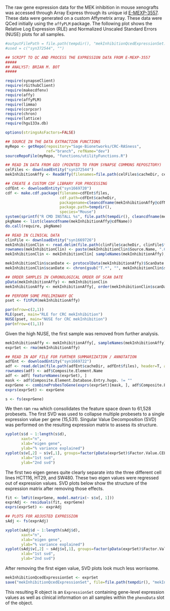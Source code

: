 The raw gene expression data for the MEK inhibition in mouse xenografts was accessed through Array Express through its unique id [E-MEXP-3557](http://www.ebi.ac.uk/arrayexpress/experiments/E-MEXP-3557). These data were generated on a custom Affymetrix array. These data were QCed initially using the `affyPLM` package. The following plot shows the Relative Log Expression (RLE) and Normalized Unscaled Standard Errors (NUSE) plots for all samples.

```r
#outputFilePath = file.path(tempdir(), "mekInhibitionQcedExpressionSet.rbin")
#used = c("syn372544", "")

## SCRIPT TO QC AND PROCESS THE EXPRESSION DATA FROM E-MEXP-3557
#####
## ANALYST: BRIAN M. BOT
#####

require(synapseClient)
require(rGithubClient)
require(makecdfenv)
require(affy)
require(affyPLM)
require(limma)
require(corpcor)
require(chron)
require(lattice)
require(hgu133a.db)

options(stringsAsFactors=FALSE)

## SOURCE IN THE DATA EXTRACTION FUNCTIONS
myRepo <- getRepo(repository="Sage-Bionetworks/CRC-RASness",
                  ref="branch", refName="dev")
sourceRepoFile(myRepo, "functions/utilityFunctions.R")

## READ IN DATA FROM GEO (POINTED TO FROM SYNAPSE COMMONS REPOSITORY)
celFiles <- downloadEntity("syn372544")
mekInhibitionAffy <- ReadAffy(filenames=file.path(celFiles$cacheDir, celFiles$files))

## CREATE A CUSTOM CDF LIBRARY FOR PROCESSING
cdfEnt <- downloadEntity("syn1669720")
cdf <- make.cdf.package(filename=cdfEnt$files,
                        cdf.path=cdfEnt$cacheDir,
                        packagename=cleancdfname(mekInhibitionAffy@cdfName),
                        package.path=tempdir(),
                        species="Mouse")
system(sprintf("R CMD INSTALL %s", file.path(tempdir(), cleancdfname(mekInhibitionAffy@cdfName))))
pkgName <- list(cleancdfname(mekInhibitionAffy@cdfName))
do.call(require, pkgName)

## READ IN CLINICAL DATA
clinFile <- downloadEntity("syn1669726")
mekInhibitionClin <- read.delim(file.path(clinFile$cacheDir, clinFile$files), as.is=T)
rownames(mekInhibitionClin) <- paste(mekInhibitionClin$Source.Name, ".CEL", sep="")
mekInhibitionClin <- mekInhibitionClin[ sampleNames(mekInhibitionAffy), ]

mekInhibitionClin$scanDate <- protocolData(mekInhibitionAffy)$ScanDate
mekInhibitionClin$scanDate <- chron(gsub("T.*", "", mekInhibitionClin$scanDate), format=c(dates="y-m-d"))

## ORDER SAMPLES IN CHRONOLOGICAL ORDER OF SCAN DATE
pData(mekInhibitionAffy) <- mekInhibitionClin
mekInhibitionAffy <- mekInhibitionAffy[, order(mekInhibitionClin$scanDate)]

## PERFORM SOME PRELIMINARY QC
pset <- fitPLM(mekInhibitionAffy)
```

```r
par(mfrow=c(2,1))
RLE(pset, main="RLE for CRC mekInhibition")
NUSE(pset, main="NUSE for CRC mekInhibition")
par(mfrow=c(1,1))
```

Given the high NUSE, the first sample was removed from further analysis.

```r
mekInhibitionAffy <- mekInhibitionAffy[, sampleNames(mekInhibitionAffy)[-1] ]
exprSet <- rma(mekInhibitionAffy)

## READ IN ADF FILE FOR FURTHER SUMMARIZATION / ANNOTATION
adfEnt <- downloadEntity("syn1669722")
adf <- read.delim(file.path(adfEnt$cacheDir, adfEnt$files), header=T, as.is=T, skip=10, quote="", comment.char="")
rownames(adf) <- adf$Composite.Element.Name
adf <- adf[ featureNames(exprSet), ]
mask <- adf$Composite.Element.Database.Entry.hugo. != ""
exprGene <- combineProbesToGene(exprs(exprSet)[mask, ], adf$Composite.Element.Database.Entry.hugo.[mask])
exprs(exprSet) <- exprGene

s <- fs(exprGene)
```

We then ran `rma` which consolidates the feature space down to 61,528 probesets. The first SVD was used to collapse multiple probesets to a single expression value per gene (15,531). Singular Value Decomposition (SVD) was performed on the resulting expression matrix to assess its structure.

```r
xyplot(s$d ~ 1:length(s$d),
       xaxt="n",
       xlab="eigen gene",
       ylab="% variance explained")
xyplot(s$v[,2] ~ s$v[,1], groups=factor(pData(exprSet)$Factor.Value.CELL_LINE.),
       xlab="1st svd",
       ylab="2nd svd")
```

The first two eigen genes quite clearly separate into the three different cell lines HCT116, HT29, and SW480. These two eigen values were regressed out of expression values. SVD plots below show the structure of the expression matrix after removing those effects.

```r
fit <- lmFit(exprGene, model.matrix(~ s$v[, 1]))
exprAdj <- residuals(fit, exprGene)
exprs(exprSet) <- exprAdj

## PLOTS FOR ADJUSTED EXPRESSION
sAdj <- fs(exprAdj)
```

```r
xyplot(sAdj$d ~ 1:length(sAdj$d),
       xaxt="n",
       xlab="eigen gene",
       ylab="% variance explained")
xyplot(sAdj$v[,2] ~ sAdj$v[,1], groups=factor(pData(exprSet)$Factor.Value.CELL_LINE.),
       xlab="1st svd",
       ylab="2nd svd")
```

After removing the first eigen value, SVD plots look much less worrisome.

```r
mekInhibitionQcedExpressionSet <- exprSet
save("mekInhibitionQcedExpressionSet", file=file.path(tempdir(), "mekInhibitionQcedExpressionSet.rbin"))
```

This resulting R object is an `ExpressionSet` containing gene-level expression values as well as clinical information on all samples within the `phenoData` slot of the object.
